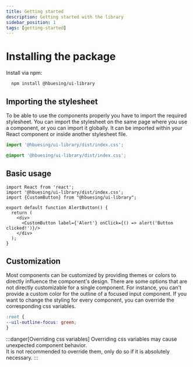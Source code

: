 ```yaml
---
title: Getting started
description: Getting started with the library
sidebar_position: 1
tags: [getting-started]
---
```


# Installing the package

Install via npm:

```npm
  npm install @hbuesing/ui-library
```

## Importing the stylesheet
To be able to use the components properly you have to import the required stylesheet.
You can import the stylesheet on the same page where you use a component, or you can import it globally.
It can be imported within your React component or inside another stylesheet file.

```js title="JavaScript import"
import '@hbuesing/ui-library/dist/index.css';
```

```css title="Stylesheet import"
@import '@hbuesing/ui-library/dist/index.css';
```

## Basic usage
```tsx
import React from 'react';
import '@hbuesing/ui-library/dist/index.css';
import {CustomButton} from "@hbuesing/ui-library";

export default function AlertButton() {
  return (
    <div>
      <CustomButton label={'Alert'} onClick={() => alert('Button clicked!')}/>
    </div>
  );
}
```

## Customization
Most components can be customized by providing themes or colors to directly influence the component's design. There
are some options that are not directly customizable for a single component. For instance, you can't provide a custom
color for the outline of a focused input component. If you want to change the styling for every component, you can override
the corresponding css variables.

```css title="Overriding the focused outline color"
:root {
--uil-outline-focus: green;
}
```

:::danger[Overriding css variables]
Overriding css variables may cause unexpected component behavior. \
It is not recommended to override them, only do so if it is absolutely necessary.
:::